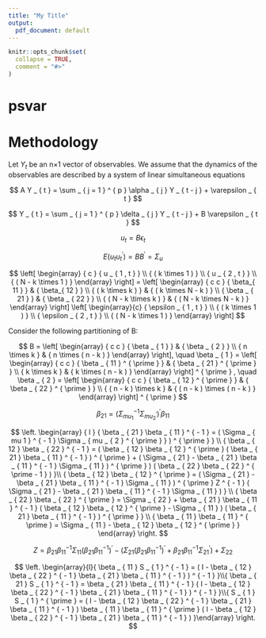 ```yaml
---
title: "My Title"
output:
  pdf_document: default
---
```

<!--  github_document:
    pandoc_args: --webtex -->
<!-- README.md is generated from README.Rmd. Please edit that file -->

```r
knitr::opts_chunk$set(
  collapse = TRUE,
  comment = "#>"
)
```

# psvar

<!-- badges: start -->
<!-- badges: end -->





# Methodology

Let   $Y_t$  be  an  n×1  vector  of  observables.  We  assume  that  the  dynamics  of  the  observables are described by a system of linear simultaneous equations

$$
 A Y _ { t } = \sum _ { j = 1 } ^ { p } \alpha _ { j } Y _ { t - j } + \varepsilon _ { t } 
$$


$$
 Y _ { t } = \sum _ { j = 1 } ^ { p } \delta _ { j } Y _ { t - j } + B \varepsilon _ { t } 
$$

$$ u_t =  B \epsilon_t $$

$$
 E ( u _ { t } u _ { t } ^ { \prime } ) = B B ^ { \prime } = \Sigma _ { u } 
$$

$$ 
\left[ 
  \begin{array} 
    { c } { u _ { 1 , t } } \\ { ( k \times 1 ) } \\ { u _ { 2 , t } } \\ { ( N - k \times 1 ) } 
  \end{array} \right] = 
 \left[ 
  \begin{array} { c c } { \beta_{ 11 } } & { \beta_{ 12 } } \\ { ( k \times k ) } & { ( k \times N - k ) } \\ { \beta _ { 21 } } & { \beta _ { 22 } } \\ { ( N - k \times k ) } & { ( N - k \times N - k ) } 
 \end{array} \right] \left[ 
    \begin{array}{c} 
    { \epsilon _ { 1 , t } } \\ { ( k \times 1 ) } \\ { \epsilon _ { 2 , t } } \\ { ( N - k \times 1 ) } 
    \end{array} 
  \right] 
$$
  
  
Consider the following partitioning of B:

$$
 B = \left[ \begin{array} { c c } { \beta _ { 1 } } & { \beta _ { 2 } } \\ { n \times k } & { n \times ( n - k ) } \end{array} \right], \quad \beta _ { 1 } = \left[ \begin{array} { c c } { \beta _ { 11 } ^ { \prime } } & { \beta _ { 21 } ^ { \prime } } \\ { k \times k } & { k \times ( n - k ) } \end{array} \right] ^ { \prime } , \quad \beta _ { 2 } = \left[ \begin{array} { c c } { \beta _ { 12 } ^ { \prime } } & { \beta _ { 22 } ^ { \prime } } \\ { ( n - k ) \times k } & { ( n - k ) \times ( n - k ) } \end{array} \right] ^ { \prime } 
$$



$$
 \beta _ { 21 } = ( \Sigma _ { mu _ { 1 } } ^ { - 1 } \Sigma _ { mu _ { 2 } ^ { \prime } } ) ^ { \prime } \beta _ { 11 } 
$$


$$
 \left. \begin{array} { l } 
 { \beta _ { 21 } \beta _ { 11 } ^ { - 1 } = ( \Sigma _ { mu 1 } ^ { - 1 } \Sigma _ { mu _ { 2 } ^ { \prime } } ) ^ { \prime } } \\  { \beta _ { 12 } \beta _ { 22 } ^ { - 1 } = ( \beta _ { 12 } \beta _ { 12 } ^ { \prime } ( \beta _ { 21 } \beta _ { 11 } ^ { - 1 } ) ^ { \prime } + ( \Sigma _ { 21 } - \beta _ { 21 } \beta _ { 11 } ^ { - 1 } \Sigma _ { 11 } ) ^ { \prime } ) ( \beta _ { 22 } \beta _ { 22 } ^ { \prime - 1 } ) }\\ { \beta _ { 12 } \beta _ { 12 } ^ { \prime } = ( \Sigma _ { 21 } - \beta _ { 21 } \beta _ { 11 } ^ { - 1 } \Sigma _ { 11 } ) ^ { \prime } Z ^ { - 1 } ( \Sigma _ { 21 } - \beta _ { 21 } \beta _ { 11 } ^ { - 1 } \Sigma _ { 11 } ) } \\ { \beta _ { 22 } \beta _ { 22 } ^ { \prime } = \Sigma _ { 22 } + \beta _ { 21 } \beta _ { 11 } ^ { - 1 } ( \beta _ { 12 } \beta _ { 12 } ^ { \prime } - \Sigma _ { 11 } ) ( \beta _ { 21 } \beta _ { 11 } ^ { - 1 } ) ^ { \prime } } \\ { \beta _ { 11 } \beta _ { 11 } ^ { \prime } = \Sigma _ { 11 } - \beta _ { 12 } \beta _ { 12 } ^ { \prime } } \end{array} \right. 
$$

$$
 Z = \beta _ { 21 } \beta _ { 11 } ^ { - 1 } \Sigma _ { 11 } ( \beta _ { 21 } \beta _ { 11 } ^ { - 1 } ) ^ { \prime } - ( \Sigma _ { 21 } ( \beta _ { 21 } \beta _ { 11 } ^ { - 1 } ) ^ { \prime } + \beta _ { 21 } \beta _ { 11 } ^ { - 1 } \Sigma _ { 21 } ^ { \prime } ) + \Sigma _ { 22 } 
$$



$$
 \left. \begin{array}{l}{ \beta _ { 11 } S _ { 1 } ^ { - 1 } = ( I - \beta _ { 12 } \beta _ { 22 } ^ { - 1 } \beta _ { 21 } \beta _ { 11 } ^ { - 1 } ) ^ { - 1 } }\\{ \beta _ { 21 } S _ { 1 } ^ { - 1 } = \beta _ { 21 } \beta _ { 11 } ^ { - 1 } ( I - \beta _ { 12 } \beta _ { 22 } ^ { - 1 } \beta _ { 21 } \beta _ { 11 } ^ { - 1 } ) ^ { - 1 } }\\{ S _ { 1 } S _ { 1 } ^ { \prime } = ( I - \beta _ { 12 } \beta _ { 22 } ^ { - 1 } \beta _ { 21 } \beta _ { 11 } ^ { - 1 } ) \beta _ { 11 } \beta _ { 11 } ^ { \prime } ( I - \beta _ { 12 } \beta _ { 22 } ^ { - 1 } \beta _ { 21 } \beta _ { 11 } ^ { - 1 } ) }\end{array} \right. 
$$